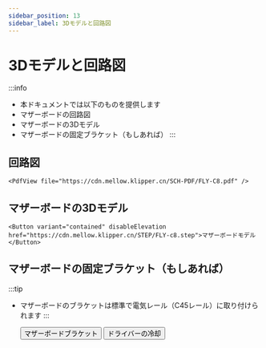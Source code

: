 ```yaml
---
sidebar_position: 13
sidebar_label: 3Dモデルと回路図
---
```




# 3Dモデルと回路図


:::info
* 本ドキュメントでは以下のものを提供します
* マザーボードの回路図
* マザーボードの3Dモデル
* マザーボードの固定ブラケット（もしあれば）
:::

## 回路図

    <PdfView file="https://cdn.mellow.klipper.cn/SCH-PDF/FLY-C8.pdf" />


## マザーボードの3Dモデル

    <Button variant="contained" disableElevation href="https://cdn.mellow.klipper.cn/STEP/FLY-c8.step">マザーボードモデル</Button>


## マザーボードの固定ブラケット（もしあれば）

:::tip
* マザーボードのブラケットは標準で電気レール（C45レール）に取り付けられます
:::

    <Button variant="contained" disableElevation href="https://www.printables.com/model/574200-fly-c8-motherboard-bracket">マザーボードブラケット</Button>
    <Button variant="contained" disableElevation href="https://www.printables.com/model/572887-fly-c8-stepper-driver-fan-duct-5015-qu-dong-san-re">ドライバーの冷却</Button>
